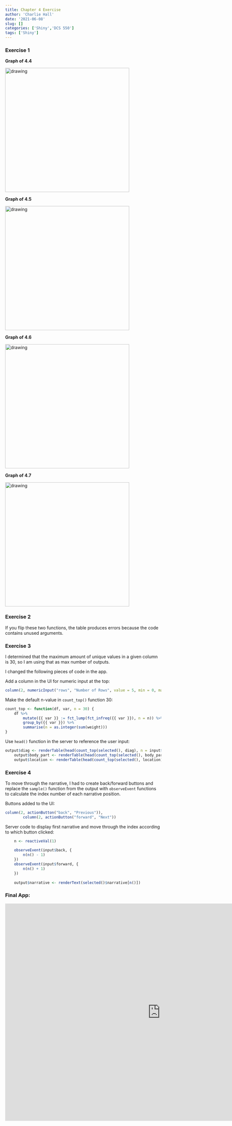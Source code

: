 ```yaml
---
title: Chapter 4 Exercise
author: 'Charlie Hall'
date: '2021-06-08'
slug: []
categories: ['Shiny','DCS 550']
tags: ['Shiny']
---
```


### Exercise 1

**Graph of 4.4**

<img src = "app1chart.png" alt = "drawing" style = "float:center;width:400px;"/>

**Graph of 4.5**

<img src = "app2chart.png" alt = "drawing" style = "float:center;width:400px;"/>

**Graph of 4.6**

<img src = "app3chart.png" alt = "drawing" style = "float:center;width:400px;"/>

**Graph of 4.7**

<img src = "app4chart.png" alt = "drawing" style = "float:center;width:400px;"/>

### Exercise 2

If you flip these two functions, the table produces errors because the code contains unused arguments.

### Exercise 3

I determined that the maximum amount of unique values in a given column is 30, so I am using that as max number of outputs. 

I changed the following pieces of code in the app.

Add a column in the UI for numeric input at the top:
```r
column(2, numericInput("rows", "Number of Rows", value = 5, min = 0, max = 30))
```

Make the default n-value in `count_top()` function 30:
```r
count_top <- function(df, var, n = 30) {
    df %>%
        mutate({{ var }} := fct_lump(fct_infreq({{ var }}), n = n)) %>%
        group_by({{ var }}) %>%
        summarise(n = as.integer(sum(weight)))
}
```

Use `head()` function in the server to reference the user input:
```r
output$diag <- renderTable(head(count_top(selected(), diag), n = input$rows), width = "100%" )
    output$body_part <- renderTable(head(count_top(selected(), body_part), n = input$rows), width = "100%")
    output$location <- renderTable(head(count_top(selected(), location), n = input$rows), width = "100%")
```

### Exercise 4 

To move through the narrative, I had to create back/forward buttons and replace the `sample()` function from the output with `observeEvent` functions to calculate the index number of each narrative position.

Buttons added to the UI:
```r
column(2, actionButton("back", "Previous")),
        column(2, actionButton("forward", "Next"))
```

Server code to display first narrative and move through the index according to which button clicked:
```r
    n <- reactiveVal(1)
    
    observeEvent(input$back, {
        n(n() - 1)
    })
    observeEvent(input$forward, {
        n(n() + 1)
    })
                 
    output$narrative <- renderText(selected()$narrative[n()])
```

### Final App:

<iframe src= "https://hallc.shinyapps.io/masteringshiny_chap_4_exercises/" width = "1000" 
height = "700" style = "border:none;"></iframe>